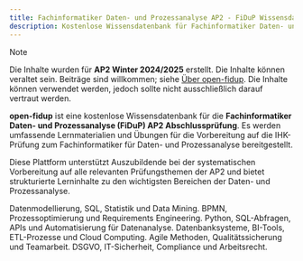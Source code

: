 ```yaml
---
title: Fachinformatiker Daten- und Prozessanalyse AP2 - FiDuP Wissensdatenbank
description: Kostenlose Wissensdatenbank für Fachinformatiker Daten- und Prozessanalyse (FiDuP) - AP2 Abschlussprüfung Vorbereitung mit umfassenden Lernmaterialien, Übungen und Prüfungsinhalten für die IHK Prüfung.
---
```


> [!NOTE]
> Die Inhalte wurden für **AP2 Winter 2024/2025** erstellt. Die Inhalte können veraltet sein. Beiträge sind willkommen; siehe [Über open-fidup](/ueber). Die Inhalte können verwendet werden, jedoch sollte nicht ausschließlich darauf vertraut werden.


**open-fidup** ist eine kostenlose Wissensdatenbank für die **Fachinformatiker Daten- und Prozessanalyse (FiDuP) AP2 Abschlussprüfung**. Es werden umfassende Lernmaterialien und Übungen für die Vorbereitung auf die IHK-Prüfung zum Fachinformatiker für Daten- und Prozessanalyse bereitgestellt.

Diese Plattform unterstützt Auszubildende bei der systematischen Vorbereitung auf alle relevanten Prüfungsthemen der AP2 und bietet strukturierte Lerninhalte zu den wichtigsten Bereichen der Daten- und Prozessanalyse.

<CardGrid>
	<Card title="Datenanalyse" icon="seti:db">
		Datenmodellierung, SQL, Statistik und Data Mining.
	</Card>
	<Card title="Prozessanalyse" icon="puzzle">
		BPMN, Prozessoptimierung und Requirements Engineering.
	</Card>
	<Card title="Programmierung" icon="seti:javascript">
		Python, SQL-Abfragen, APIs und Automatisierung für Datenanalyse.
	</Card>
	<Card title="IT-Systeme" icon="laptop">
		Datenbanksysteme, BI-Tools, ETL-Prozesse und Cloud Computing.
	</Card>
	<Card title="Projektmanagement" icon="rocket">
		Agile Methoden, Qualitätssicherung und Teamarbeit.
	</Card>
	<Card title="Rechtliche Grundlagen" icon="document">
		DSGVO, IT-Sicherheit, Compliance und Arbeitsrecht.
	</Card>
</CardGrid>

